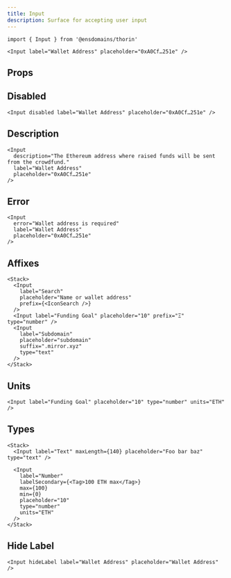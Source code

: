 ```yaml
---
title: Input
description: Surface for accepting user input
---
```


```tsx
import { Input } from '@ensdomains/thorin'
```

```tsx live=true expand=true
<Input label="Wallet Address" placeholder="0xA0Cf…251e" />
```

## Props

<PropsTable sourceLink={sourceLink} types={types} />

## Disabled

```tsx live=true
<Input disabled label="Wallet Address" placeholder="0xA0Cf…251e" />
```

## Description

```tsx live=true
<Input
  description="The Ethereum address where raised funds will be sent from the crowdfund."
  label="Wallet Address"
  placeholder="0xA0Cf…251e"
/>
```

## Error

```tsx live=true
<Input
  error="Wallet address is required"
  label="Wallet Address"
  placeholder="0xA0Cf…251e"
/>
```

## Affixes

```tsx live=true
<Stack>
  <Input
    label="Search"
    placeholder="Name or wallet address"
    prefix={<IconSearch />}
  />
  <Input label="Funding Goal" placeholder="10" prefix="Ξ" type="number" />
  <Input
    label="Subdomain"
    placeholder="subdomain"
    suffix=".mirror.xyz"
    type="text"
  />
</Stack>
```

## Units

```tsx live=true
<Input label="Funding Goal" placeholder="10" type="number" units="ETH" />
```

## Types

```tsx live=true
<Stack>
  <Input label="Text" maxLength={140} placeholder="Foo bar baz" type="text" />

  <Input
    label="Number"
    labelSecondary={<Tag>100 ETH max</Tag>}
    max={100}
    min={0}
    placeholder="10"
    type="number"
    units="ETH"
  />
</Stack>
```

## Hide Label

```tsx live=true
<Input hideLabel label="Wallet Address" placeholder="Wallet Address" />
```
